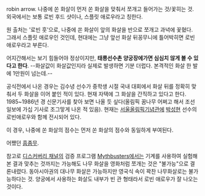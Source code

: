 robin arrow. 나중에 쏜 화살이 먼저 쏜 화살을 맞춰서 쪼개고 들어가는 것/꽃히는 것. 외국에서는 보통 로빈 후드 샷이나, 스플릿 애로우라고 칭한다.

원 출처는 '로빈 훗'으로, 나중에 쏜 화살이 앞의 화살을 반으로 쪼개고 과녁에 꽃혔다. 그래서 스플릿 애로우인 것인데, 현대에는 그냥 앞선 화살 뒤꽁무니에 틀어박히면 로빈 애로우라고 부른다.

어지간해서는 보기 힘들어야 정상이지만, '''태릉선수촌 양궁장에가면 심심치 않게 볼 수 있다고 한다'''. --화살값이 화살값인지라 실제로 발생하면 기분 더럽다. 본격적인 화살 한 발에 1만원이 넘는데.--

공식전에서 나온 경우는 김수녕 선수가 중학생 시절 국내 대회에서 화살 뒤를 정확히 맞춰서 두 화살을 이어 붙인 적이 있다. 현재 자택에 그 화살을 간직하고 있다고 한다. 1985~1986년 경 신문기사를 찾아 보면  나올 듯 싶다(올림픽 꿈나무 어쩌고 해서 조선일보에 가십 기사로 조그맣게 나온 적 있음). 현재는 [[서울올림픽기념관]]에 [[박성현]] 선수의 로빈애로우와 함께 전시되어 있다.

이 경우, 나중에 쏜 화살의 점수는 먼저 쏜 화살의 점수와 동일하게 부여된다. 

어쨌던 [[흠좀무]].

참고로 [[디스커버리 채널]]의 검증 프로그램 [[Mythbusters]]에서는 기계를 사용하여 실험해본 결과 맞추는 것까지는 가능해도 나무 화살을 영화처럼 쪼개는 것은 "불가능"으로 결론내렸다. 동아시아권의 대나무 화살은 가능하지만 영국식 속이 꽉찬 나무화살로는 불가능하다는 것. 양궁에서 사용하는 화살도 내부가 빈 관 형태라서 로빈 애로우가 잘 나오는 것이다.
